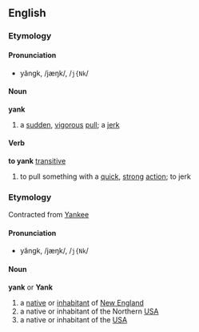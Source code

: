 ==English==
===Etymology===
<!-- missing so far -->

====Pronunciation====
*yăngk, /jæŋk/, /<tt>j{Nk</tt>/

====Noun====
'''yank'''

#a [[sudden]], [[vigorous]] [[pull]]; a [[jerk]]

====Verb====
'''to yank''' [[transitive]]

# to pull something with a [[quick]], [[strong]] [[action]]; to jerk

===Etymology===
Contracted from [[Yankee]]

====Pronunciation====
*yăngk, /jæŋk/, /<tt>j{Nk</tt>/

====Noun====
'''yank''' or '''Yank'''

#a [[native]] or [[inhabitant]] of [[New England]]
#a native or inhabitant of the Northern [[USA]]
#a native or inhabitant of the [[USA]]